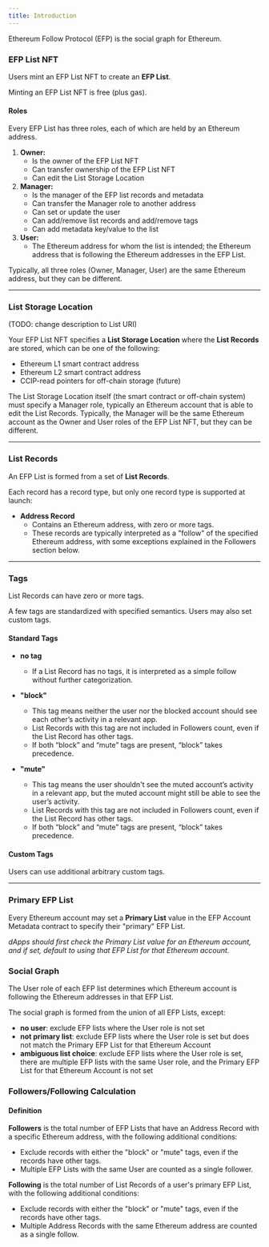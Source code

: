 ```yaml
---
title: Introduction
---
```


Ethereum Follow Protocol (EFP) is the social graph for Ethereum.

### EFP List NFT

Users mint an EFP List NFT to create an **EFP List**.

Minting an EFP List NFT is free (plus gas).

#### Roles

Every EFP List has three roles, each of which are held by an Ethereum address.

1. **Owner:**
   - Is the owner of the EFP List NFT
   - Can transfer ownership of the EFP List NFT
   - Can edit the List Storage Location
2. **Manager:**
   - Is the manager of the EFP list records and metadata
   - Can transfer the Manager role to another address
   - Can set or update the user
   - Can add/remove list records and add/remove tags
   - Can add metadata key/value to the list
3. **User:**
   - The Ethereum address for whom the list is intended; the Ethereum address that is following the Ethereum addresses in the EFP List.

Typically, all three roles (Owner, Manager, User) are the same Ethereum address, but they can be different.

---

### List Storage Location

(TODO: change description to List URI)

Your EFP List NFT specifies a **List Storage Location** where the **List Records** are stored, which can be one of the following:

- Ethereum L1 smart contract address
- Ethereum L2 smart contract address
- CCIP-read pointers for off-chain storage (future)

The List Storage Location itself (the smart contract or off-chain system) must specify a Manager role, typically an Ethereum account that is able to edit the List Records. Typically, the Manager will be the same Ethereum account as the Owner and User roles of the EFP List NFT, but they can be different.

---

### List Records

An EFP List is formed from a set of **List Records**.

Each record has a record type, but only one record type is supported at launch:

- **Address Record**
  - Contains an Ethereum address, with zero or more tags.
  - These records are typically interpreted as a "follow" of the specified Ethereum address, with some exceptions explained in the Followers section below.

---

### Tags

List Records can have zero or more tags.

A few tags are standardized with specified semantics. Users may also set custom tags.

#### Standard Tags

- **no tag**

  - If a List Record has no tags, it is interpreted as a simple follow without further categorization.

- **"block"**

  - This tag means neither the user nor the blocked account should see each other’s activity in a relevant app.
  - List Records with this tag are not included in Followers count, even if the List Record has other tags.
  - If both “block” and “mute” tags are present, “block” takes precedence.

- **"mute"**
  - This tag means the user shouldn't see the muted account’s activity in a relevant app, but the muted account might still be able to see the user’s activity.
  - List Records with this tag are not included in Followers count, even if the List Record has other tags.
  - If both “block” and “mute” tags are present, “block” takes precedence.

#### Custom Tags

Users can use additional arbitrary custom tags.

---

### Primary EFP List

Every Ethereum account may set a **Primary List** value in the EFP Account Metadata contract to specify their "primary" EFP List.

_dApps should first check the Primary List value for an Ethereum account, and if set, default to using that EFP List for that Ethereum account._

### Social Graph

The User role of each EFP list determines which Ethereum account is following the Ethereum addresses in that EFP List.

The social graph is formed from the union of all EFP Lists, except:

- **no user**: exclude EFP lists where the User role is not set
- **not primary list**: exclude EFP lists where the User role is set but does not match the Primary EFP List for that Ethereum Account
- **ambiguous list choice**: exclude EFP lists where the User role is set, there are multiple EFP lists with the same User role, and the Primary EFP List for that Ethereum Account is not set

### Followers/Following Calculation

#### Definition

**Followers** is the total number of EFP Lists that have an Address Record with a specific Ethereum address, with the following additional conditions:

- Exclude records with either the "block" or "mute" tags, even if the records have other tags.
- Multiple EFP Lists with the same User are counted as a single follower.

**Following** is the total number of List Records of a user's primary EFP List, with the following additional conditions:

- Exclude records with either the "block" or "mute" tags, even if the records have other tags.
- Multiple Address Records with the same Ethereum address are counted as a single follow.

